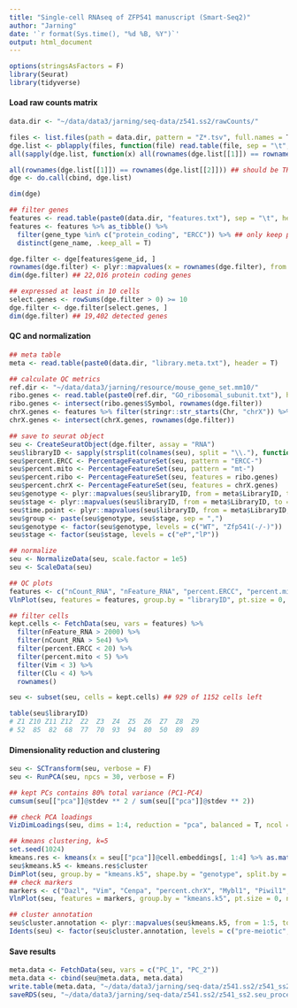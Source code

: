 ```yaml
---
title: "Single-cell RNAseq of ZFP541 manuscript (Smart-Seq2)"
author: "Jarning"
date: '`r format(Sys.time(), "%d %B, %Y")`'
output: html_document
---
```


```r
options(stringsAsFactors = F)
library(Seurat)
library(tidyverse)
```

#### Load raw counts matrix

```r
data.dir <- "~/data/data3/jarning/seq-data/z541.ss2/rawCounts/"

files <- list.files(path = data.dir, pattern = "Z*.tsv", full.names = T)
dge.list <- pblapply(files, function(file) read.table(file, sep = "\t", header = T, row.names = 1))
all(sapply(dge.list, function(x) all(rownames(dge.list[[1]]) == rownames(x))))

all(rownames(dge.list[[1]]) == rownames(dge.list[[2]])) ## should be TRUE
dge <- do.call(cbind, dge.list)

dim(dge)

## filter genes
features <- read.table(paste0(data.dir, "features.txt"), sep = "\t", header = T, row.names = 1)
features <- features %>% as_tibble() %>% 
  filter(gene_type %in% c("protein_coding", "ERCC")) %>% ## only keep protein_coding genes
  distinct(gene_name, .keep_all = T)

dge.filter <- dge[features$gene_id, ]
rownames(dge.filter) <- plyr::mapvalues(x = rownames(dge.filter), from = features$gene_id, to = features$gene_name)
dim(dge.filter) ## 22,016 protein coding genes

## expressed at least in 10 cells
select.genes <- rowSums(dge.filter > 0) >= 10
dge.filter <- dge.filter[select.genes, ]
dim(dge.filter) ## 19,402 detected genes
```

#### QC and normalization

```r
## meta table
meta <- read.table(paste0(data.dir, "library.meta.txt"), header = T)

## calculate QC metrics
ref.dir <- "~/data/data3/jarning/resource/mouse_gene_set.mm10/"
ribo.genes <- read.table(paste0(ref.dir, "GO_ribosomal_subunit.txt"), header = T, sep = "\t")
ribo.genes <- intersect(ribo.genes$Symbol, rownames(dge.filter))
chrX.genes <- features %>% filter(stringr::str_starts(Chr, "chrX")) %>% `[[`("gene_name")
chrX.genes <- intersect(chrX.genes, rownames(dge.filter))

## save to seurat object
seu <- CreateSeuratObject(dge.filter, assay = "RNA")
seu$libraryID <- sapply(strsplit(colnames(seu), split = "\\."), function(x) x[1])
seu$percent.ERCC <- PercentageFeatureSet(seu, pattern = "ERCC-")
seu$percent.mito <- PercentageFeatureSet(seu, pattern = "mt-")
seu$percent.ribo <- PercentageFeatureSet(seu, features = ribo.genes)
seu$percent.chrX <- PercentageFeatureSet(seu, features = chrX.genes)
seu$genotype <- plyr::mapvalues(seu$libraryID, from = meta$LibraryID, to = meta$Genotype)
seu$stage <- plyr::mapvalues(seu$libraryID, from = meta$LibraryID, to = meta$Stage)
seu$time.point <- plyr::mapvalues(seu$libraryID, from = meta$LibraryID, to = meta$Time.point)
seu$group <- paste(seu$genotype, seu$stage, sep = ",")
seu$genotype <- factor(seu$genotype, levels = c("WT", "Zfp541(-/-)"))
seu$stage <- factor(seu$stage, levels = c("eP","lP"))

## normalize
seu <- NormalizeData(seu, scale.factor = 1e5)
seu <- ScaleData(seu)
```

```r
## QC plots
features <- c("nCount_RNA", "nFeature_RNA", "percent.ERCC", "percent.mito", "percent.ribo", "percent.chrX", "Vim", "Clu")
VlnPlot(seu, features = features, group.by = "libraryID", pt.size = 0, ncol = 2)
```

```r
## filter cells
kept.cells <- FetchData(seu, vars = features) %>% 
  filter(nFeature_RNA > 2000) %>% 
  filter(nCount_RNA > 5e4) %>% 
  filter(percent.ERCC < 20) %>% 
  filter(percent.mito < 5) %>% 
  filter(Vim < 3) %>% 
  filter(Clu < 4) %>% 
  rownames()

seu <- subset(seu, cells = kept.cells) ## 929 of 1152 cells left

table(seu$libraryID)
# Z1 Z10 Z11 Z12  Z2  Z3  Z4  Z5  Z6  Z7  Z8  Z9 
# 52  85  82  68  77  70  93  94  80  50  89  89 
```

#### Dimensionality reduction and clustering

```r
seu <- SCTransform(seu, verbose = F)
seu <- RunPCA(seu, npcs = 30, verbose = F)

## kept PCs contains 80% total variance (PC1-PC4)
cumsum(seu[["pca"]]@stdev ** 2 / sum(seu[["pca"]]@stdev ** 2))
```

```r
## check PCA loadings
VizDimLoadings(seu, dims = 1:4, reduction = "pca", balanced = T, ncol = 4)
```

```r
## kmeans clustering, k=5
set.seed(1024)
kmeans.res <- kmeans(x = seu[["pca"]]@cell.embeddings[, 1:4] %>% as.matrix(), centers = 5)
seu$kmeans.k5 <- kmeans.res$cluster
DimPlot(seu, group.by = "kmeans.k5", shape.by = "genotype", split.by = "time.point", pt.size = 2)
## check markers
markers <- c("Dazl", "Vim", "Cenpa", "percent.chrX", "Mybl1", "Piwil1", "Pou5f2", "Ccna1")
VlnPlot(seu, features = markers, group.by = "kmeans.k5", pt.size = 0, ncol = 4, assay = "RNA")
```

```r
## cluster annotation
seu$cluster.annotation <- plyr::mapvalues(seu$kmeans.k5, from = 1:5, to = c("pre-meiotic", "early pachytene", "early pachytene", "late pachytene", "late pachytene"))
Idents(seu) <- factor(seu$cluster.annotation, levels = c("pre-meiotic", "early pachytene", "late pachytene"))
```

#### Save results

```r
meta.data <- FetchData(seu, vars = c("PC_1", "PC_2"))
meta.data <- cbind(seu@meta.data, meta.data)
write.table(meta.data, "~/data/data3/jarning/seq-data/z541.ss2/z541_ss2.metadata.tsv", sep = "\t", quote = F)
saveRDS(seu, "~/data/data3/jarning/seq-data/z541.ss2/z541_ss2.seu_processed.rds")
```
